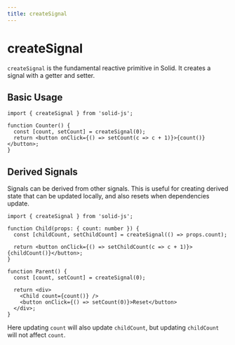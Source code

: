 ```yaml
---
title: createSignal
---
```


# createSignal

`createSignal` is the fundamental reactive primitive in Solid. It creates a signal with a getter and setter.

## Basic Usage

```tsx
import { createSignal } from 'solid-js';

function Counter() {
  const [count, setCount] = createSignal(0);
  return <button onClick={() => setCount(c => c + 1)}>{count()}</button>;
}
```

## Derived Signals

Signals can be derived from other signals. This is useful for creating derived state that can be updated locally, and also resets when dependencies update.

```tsx
import { createSignal } from 'solid-js';

function Child(props: { count: number }) {
  const [childCount, setChildCount] = createSignal(() => props.count);

  return <button onClick={() => setChildCount(c => c + 1)}>{childCount()}</button>;
}

function Parent() {
  const [count, setCount] = createSignal(0);

  return <div>
    <Child count={count()} />
    <button onClick={() => setCount(0)}>Reset</button>
  </div>;
}
```

Here updating `count` will also update `childCount`, but updating `childCount` will not affect `count`.